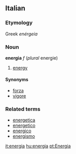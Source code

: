 ==Italian==
===Etymology===
Greek ''enérgeia''
===Noun===
'''energia''' ''f'' (''plural'' energie)

# [[energy]]

====Synonyms====
*[[forza]]
*[[vigore]]

===Related terms===
*[[energetica]]
*[[energetico]]
*[[energico]]
*[[energismo]]

[[it:energia]]
[[hu:energia]]
[[pt:Energia]]
